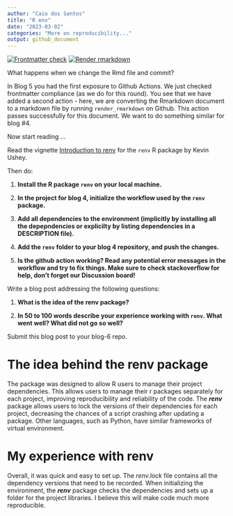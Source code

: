 ---
author: "Caio dos Santos"
title: "R env"
date: "2023-03-02"
categories: "More on reproducibility..."
output: github_document
---

<!-- README.md is generated from README.Rmd. Please edit that file -->

<!-- badges: start -->

[![Frontmatter check](../../actions/workflows/check-yaml.yaml/badge.svg)](../../actions/workflows/check-yaml.yaml) [![Render rmarkdown](../../actions/workflows/render-rmarkdown.yaml/badge.svg)](../../actions/workflows/render-rmarkdown.yaml)

<!-- badges: end -->

What happens when we change the Rmd file and commit?

In Blog 5 you had the first exposure to Github Actions. We just checked frontmatter compliance (as we do for this round). You see that we have added a second action - here, we are converting the Rmarkdown document to a markdown file by running `render_rmarkdown` on Github. This action passes successfully for this document. We want to do something similar for blog #4.

Now start reading ...

Read the vignette [Introduction to renv](https://rstudio.github.io/renv/articles/renv.html) for the `renv` R package by Kevin Ushey.

Then do:

1.  **Install the R package `renv` on your local machine.**

2.  **In the project for blog 4, initialize the workflow used by the `renv` package.**

3.  **Add all dependencies to the environment (implicitly by installing all the depepndencies or explicilty by listing dependencies in a DESCRIPTION file).**

4.  **Add the `renv` folder to your blog 4 repository, and push the changes.**

5.  **Is the github action working? Read any potential error messages in the workflow and try to fix things. Make sure to check stackoverflow for help, don't forget our Discussion board!**

Write a blog post addressing the following questions:

1.  **What is the idea of the renv package?**

2.  **In 50 to 100 words describe your experience working with `renv`. What went well? What did not go so well?**

Submit this blog post to your blog-6 repo.


# The idea behind the renv package
The package was designed to allow R users to manage their project dependencies. This allows users to manage their r packages separately for each project, improving reproducibility and reliability of the code. The ***renv*** package allows users to lock the versions of their dependencies for each project, decreasing the chances of a script crashing after updating a package. Other languages, such as Python, have similar frameworks of virtual environment.


# My experience with renv
Overall, it was quick and easy to set up. The *renv.lock* file contains all the dependency versions that need to be recorded. When initializing the environment, the ***renv*** package checks the dependencies and sets up a folder for the project libraries. I believe this will make code much more reproducible. 
